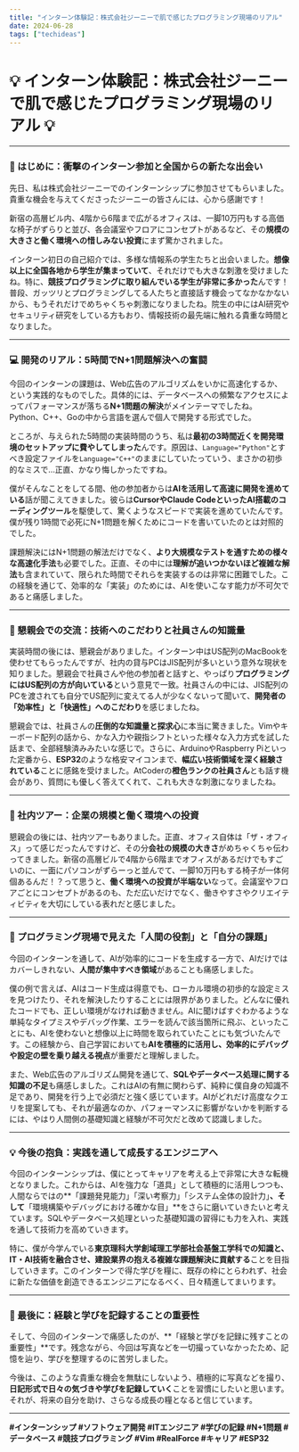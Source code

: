 ```yaml
---
title: "インターン体験記：株式会社ジーニーで肌で感じたプログラミング現場のリアル"
date: 2024-06-28
tags: ["techideas"]
---
```



# 💡 インターン体験記：株式会社ジーニーで肌で感じたプログラミング現場のリアル 💡

---

### 🚀 はじめに：衝撃のインターン参加と全国からの新たな出会い

先日、私は株式会社ジーニーでのインターンシップに参加させてもらいました。貴重な機会を与えてくださったジーニーの皆さんには、心から感謝です！

新宿の高層ビル内、4階から6階まで広がるオフィスは、一脚10万円もする高価な椅子がずらりと並び、各会議室やフロアにコンセプトがあるなど、その**規模の大きさと働く環境への惜しみない投資**にまず驚かされました。

インターン初日の自己紹介では、多様な情報系の学生たちと出会いました。**想像以上に全国各地から学生が集まっていて**、それだけでも大きな刺激を受けましたね。特に、**競技プログラミングに取り組んでいる学生が非常に多かった**んです！普段、ガッツリとプログラミングしてる人たちと直接話す機会ってなかなかないから、もうそれだけでめちゃくちゃ刺激になりましたね。院生の中にはAI研究やセキュリティ研究をしている方もおり、情報技術の最先端に触れる貴重な時間となりました。

---

### 💻 開発のリアル：5時間でN+1問題解決への奮闘

今回のインターンの課題は、Web広告のアルゴリズムをいかに高速化するか、という実践的なものでした。具体的には、データベースへの頻繁なアクセスによってパフォーマンスが落ちる**N+1問題の解決**がメインテーマでしたね。Python、C++、Goの中から言語を選んで個人で開発する形式でした。

ところが、与えられた5時間の実装時間のうち、私は**最初の3時間近くを開発環境のセットアップに費やしてしまった**んです。原因は、`Language="Python"`とすべき設定ファイルを`Language="C++"`のままにしていたっていう、まさかの初歩的なミスで…正直、かなり悔しかったですね。

僕がそんなことをしてる間、他の参加者からは**AIを活用して高速に開発を進めている**話が聞こえてきました。彼らは**CursorやClaude CodeといったAI搭載のコーディングツール**を駆使して、驚くようなスピードで実装を進めていたんです。僕が残り1時間で必死にN+1問題を解くためにコードを書いていたのとは対照的でした。

課題解決にはN+1問題の解法だけでなく、**より大規模なテストを通すための様々な高速化手法**も必要でした。正直、その中には**理解が追いつかないほど複雑な解法**も含まれていて、限られた時間でそれらを実装するのは非常に困難でした。この経験を通じて、効率的な「実装」のためには、AIを使いこなす能力が不可欠であると痛感しました。

---

### 🍻 懇親会での交流：技術へのこだわりと社員さんの知識量

実装時間の後には、懇親会がありました。インターン中はUS配列のMacBookを使わせてもらったんですが、社内の貸与PCはJIS配列が多いという意外な現状を知りました。懇親会で社員さんや他の参加者と話すと、やっぱり**プログラミングにはUS配列の方が向いている**という意見で一致。社員さんの中には、JIS配列のPCを渡されても自分でUS配列に変えてる人が少なくないって聞いて、**開発者の「効率性」と「快適性」へのこだわり**を感じましたね。

懇親会では、社員さんの**圧倒的な知識量と探求心**に本当に驚きました。Vimやキーボード配列の話から、かな入力や親指シフトといった様々な入力方式を試した話まで、全部経験済みみたいな感じで。さらに、ArduinoやRaspberry Piといった定番から、**ESP32**のような格安マイコンまで、**幅広い技術領域を深く経験されている**ことに感銘を受けました。AtCoderの**橙色ランクの社員さん**とも話す機会があり、質問にも優しく答えてくれて、これも大きな刺激になりましたね。

---

### 🏢 社内ツアー：企業の規模と働く環境への投資

懇親会の後には、社内ツアーもありました。正直、オフィス自体は「ザ・オフィス」って感じだったんですけど、その分**会社の規模の大きさ**がめちゃくちゃ伝わってきました。新宿の高層ビルで4階から6階までオフィスがあるだけでもすごいのに、一面にパソコンがずらーっと並んでて、一脚10万円もする椅子が一体何個あるんだ！？って思うと、**働く環境への投資が半端ない**なって。会議室やフロアごとにコンセプトがあるのも、ただ広いだけでなく、働きやすさやクリエイティビティを大切にしている表れだと感じました。

---

### 🧠 プログラミング現場で見えた「人間の役割」と「自分の課題」

今回のインターンを通して、AIが効率的にコードを生成する一方で、AIだけではカバーしきれない、**人間が集中すべき領域**があることも痛感しました。

僕の例で言えば、AIはコード生成は得意でも、ローカル環境の初歩的な設定ミスを見つけたり、それを解決したりすることには限界がありました。どんなに優れたコードでも、正しい環境がなければ動きません。AIに聞けばすぐわかるような単純なタイプミスやデバッグ作業、エラーを読んで該当箇所に飛ぶ、といったことにも、AIを使わないと想像以上に時間を取られていたことにも気づいたんです。この経験から、自己学習においても**AIを積極的に活用し、効率的にデバッグや設定の壁を乗り越える視点**が重要だと理解しました。

また、Web広告のアルゴリズム開発を通じて、**SQLやデータベース処理に関する知識の不足**も痛感しました。これはAIの有無に関わらず、純粋に僕自身の知識不足であり、開発を行う上で必須だと強く感じています。AIがどれだけ高度なクエリを提案しても、それが最適なのか、パフォーマンスに影響がないかを判断するには、やはり人間側の基礎知識と経験が不可欠だと改めて認識しました。

---

### 💡 今後の抱負：実践を通して成長するエンジニアへ

今回のインターンシップは、僕にとってキャリアを考える上で非常に大きな転機となりました。これからは、AIを強力な「道具」として積極的に活用しつつも、人間ならではの**「課題発見能力」「深い考察力」「システム全体の設計力」**、そして**「環境構築やデバッグにおける確かな目」**をさらに磨いていきたいと考えています。SQLやデータベース処理といった基礎知識の習得にも力を入れ、実践を通して技術力を高めていきます。

特に、僕が今学んでいる**東京理科大学創域理工学部社会基盤工学科での知識と、IT・AI技術を融合させ、建設業界の抱える複雑な課題解決に貢献する**ことを目指していきます。このインターンで得た学びを糧に、既存の枠にとらわれず、社会に新たな価値を創造できるエンジニアになるべく、日々精進してまいります。

---

### 📸 最後に：経験と学びを記録することの重要性

そして、今回のインターンで痛感したのが、**「経験と学びを記録に残すことの重要性」**です。残念ながら、今回は写真などを一切撮っていなかったため、記憶を辿り、学びを整理するのに苦労しました。

今後は、このような貴重な機会を無駄にしないよう、積極的に写真などを撮り、**日記形式で日々の気づきや学びを記録していく**ことを習慣にしたいと思います。それが、将来の自分を助け、さらなる成長の糧となると信じています。

---

**#インターンシップ #ソフトウェア開発 #ITエンジニア #学びの記録 #N+1問題 #データベース #競技プログラミング #Vim #RealForce #キャリア #ESP32**